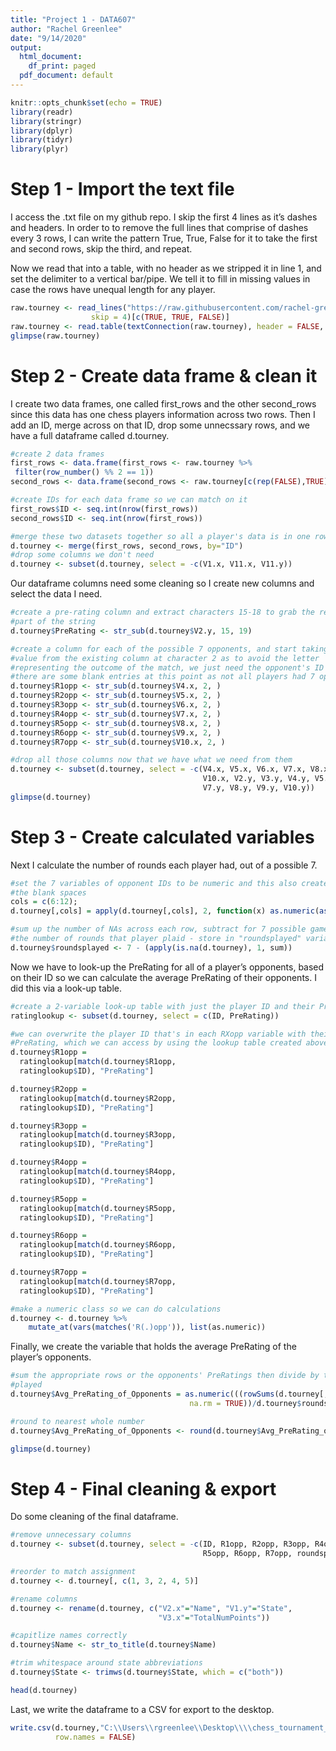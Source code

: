 ```yaml
---
title: "Project 1 - DATA607"
author: "Rachel Greenlee"
date: "9/14/2020"
output:
  html_document:
    df_print: paged
  pdf_document: default
---
```


```r
knitr::opts_chunk$set(echo = TRUE)
library(readr)
library(stringr)
library(dplyr)
library(tidyr)
library(plyr)
```


# Step 1 - Import the text file  

I access the .txt file on my github repo. I skip the first 4 lines as it's dashes and headers. In order to to remove the full lines that comprise of dashes every 3 rows, I can write the pattern True, True, False for it to take the first and second rows, skip the third, and repeat.  

Now we read that into a table, with no header as we stripped it in line 1, and set the delimiter to a vertical bar/pipe. We tell it to fill in missing values in case the rows have unequal length for any player.

```r
raw.tourney <- read_lines("https://raw.githubusercontent.com/rachel-greenlee/data607_proj1/master/tournamentinfo.txt", 
                  skip = 4)[c(TRUE, TRUE, FALSE)]
raw.tourney <- read.table(textConnection(raw.tourney), header = FALSE, sep="|", fill = TRUE)
glimpse(raw.tourney)
```

\newpage
# Step 2 - Create data frame & clean it 

I create two data frames, one called first_rows and the other second_rows since this data has one chess players information across two rows. Then I add an ID, merge across on that ID, drop some unnecssary rows, and we have a full dataframe called d.tourney.

```r
#create 2 data frames
first_rows <- data.frame(first_rows <- raw.tourney %>%
 filter(row_number() %% 2 == 1))
second_rows <- data.frame(second_rows <- raw.tourney[c(rep(FALSE),TRUE),])

#create IDs for each data frame so we can match on it
first_rows$ID <- seq.int(nrow(first_rows))
second_rows$ID <- seq.int(nrow(first_rows))

#merge these two datasets together so all a player's data is in one row
d.tourney <- merge(first_rows, second_rows, by="ID")
#drop some columns we don't need
d.tourney <- subset(d.tourney, select = -c(V1.x, V11.x, V11.y))
```

Our dataframe columns need some cleaning so I create new columns and select the data I need.

```r
#create a pre-rating column and extract characters 15-18 to grab the relevant 
#part of the string
d.tourney$PreRating <- str_sub(d.tourney$V2.y, 15, 19)

#create a column for each of the possible 7 opponents, and start taking the 
#value from the existing column at character 2 as to avoid the letter 
#representing the outcome of the match, we just need the opponent's ID
#there are some blank entries at this point as not all players had 7 opponents
d.tourney$R1opp <- str_sub(d.tourney$V4.x, 2, )
d.tourney$R2opp <- str_sub(d.tourney$V5.x, 2, )
d.tourney$R3opp <- str_sub(d.tourney$V6.x, 2, )
d.tourney$R4opp <- str_sub(d.tourney$V7.x, 2, )
d.tourney$R5opp <- str_sub(d.tourney$V8.x, 2, )
d.tourney$R6opp <- str_sub(d.tourney$V9.x, 2, )
d.tourney$R7opp <- str_sub(d.tourney$V10.x, 2, )

#drop all those columns now that we have what we need from them
d.tourney <- subset(d.tourney, select = -c(V4.x, V5.x, V6.x, V7.x, V8.x, V9.x, 
                                           V10.x, V2.y, V3.y, V4.y, V5.y, V6.y, 
                                           V7.y, V8.y, V9.y, V10.y))
glimpse(d.tourney)
```

# Step 3 - Create calculated variables

Next I calculate the number of rounds each player had, out of a possible 7.

```r

#set the 7 variables of opponent IDs to be numeric and this also creates NAs in 
#the blank spaces
cols = c(6:12);    
d.tourney[,cols] = apply(d.tourney[,cols], 2, function(x) as.numeric(as.character(x)))

#sum up the number of NAs across each row, subtract for 7 possible games to get 
#the number of rounds that player plaid - store in "roundsplayed" variable
d.tourney$roundsplayed <- 7 - (apply(is.na(d.tourney), 1, sum)) 

```

Now we have to look-up the PreRating for all of a player's opponents, based on their ID so we can calculate the average PreRating of their opponents. I did this via a look-up table.

```r
#create a 2-variable look-up table with just the player ID and their PreRating
ratinglookup <- subset(d.tourney, select = c(ID, PreRating))

#we can overwrite the player ID that's in each RXopp variable with their 
#PreRating, which we can access by using the lookup table created above
d.tourney$R1opp = 
  ratinglookup[match(d.tourney$R1opp,
  ratinglookup$ID), "PreRating"]

d.tourney$R2opp = 
  ratinglookup[match(d.tourney$R2opp,
  ratinglookup$ID), "PreRating"]

d.tourney$R3opp = 
  ratinglookup[match(d.tourney$R3opp,
  ratinglookup$ID), "PreRating"]

d.tourney$R4opp = 
  ratinglookup[match(d.tourney$R4opp,
  ratinglookup$ID), "PreRating"]

d.tourney$R5opp = 
  ratinglookup[match(d.tourney$R5opp,
  ratinglookup$ID), "PreRating"]

d.tourney$R6opp = 
  ratinglookup[match(d.tourney$R6opp,
  ratinglookup$ID), "PreRating"]

d.tourney$R7opp = 
  ratinglookup[match(d.tourney$R7opp,
  ratinglookup$ID), "PreRating"]

#make a numeric class so we can do calculations
d.tourney <- d.tourney %>%
    mutate_at(vars(matches('R(.)opp')), list(as.numeric))

```

Finally, we create the variable that holds the average PreRating of the player's opponents.

```r
#sum the appropriate rows or the opponents' PreRatings then divide by the rounds 
#played
d.tourney$Avg_PreRating_of_Opponents = as.numeric(((rowSums(d.tourney[,c(6:12)], 
                                        na.rm = TRUE))/d.tourney$roundsplayed))

#round to nearest whole number
d.tourney$Avg_PreRating_of_Opponents <- round(d.tourney$Avg_PreRating_of_Opponents)

glimpse(d.tourney)
```

\newpage

# Step 4 - Final cleaning & export

Do some cleaning of the final dataframe.
```r
#remove unnecessary columns
d.tourney <- subset(d.tourney, select = -c(ID, R1opp, R2opp, R3opp, R4opp, 
                                           R5opp, R6opp, R7opp, roundsplayed))

#reorder to match assignment
d.tourney <- d.tourney[, c(1, 3, 2, 4, 5)]

#rename columns
d.tourney <- rename(d.tourney, c("V2.x"="Name", "V1.y"="State", 
                                 "V3.x"="TotalNumPoints"))

#capitlize names correctly
d.tourney$Name <- str_to_title(d.tourney$Name)

#trim whitespace around state abbreviations
d.tourney$State <- trimws(d.tourney$State, which = c("both"))

head(d.tourney)
```

Last, we write the dataframe to a CSV for export to the desktop. 

```r
write.csv(d.tourney,"C:\\Users\\rgreenlee\\Desktop\\\\chess_tournament_results.csv", 
          row.names = FALSE)
```

